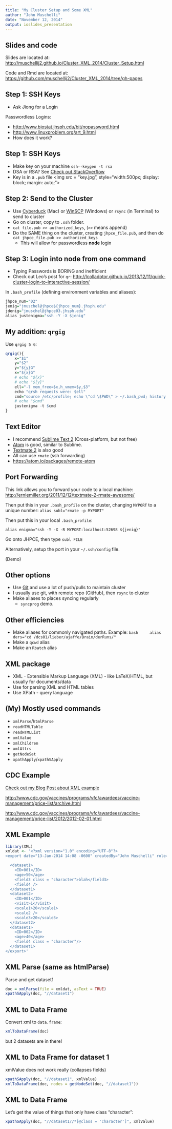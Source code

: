```yaml
---
title: "My Cluster Setup and Some XML"
author: "John Muschelli"
date: "November 12, 2014"
output: ioslides_presentation
---
```


## Slides and code

Slides are located at:
<http://muschellij2.github.io/Cluster_XML_2014/Cluster_Setup.html>

Code and Rmd are located at:
<https://github.com/muschellij2/Cluster_XML_2014/tree/gh-pages>

## Step 1: SSH Keys

- Ask Jiong for a Login

Passwordless Logins:

- <http://www.biostat.jhsph.edu/bit/nopassword.html>
- <http://www.linuxproblem.org/art_9.html>
- How does it work?

## Step 1: SSH Keys

- Make key on your machine `ssh--keygen -t rsa`
- DSA or RSA? See [Check out StackOverflow](http://security.stackexchange.com/questions/5096/rsa-vs-dsa-for-ssh-authentication-keys)
- Key is in a `.pub` file
<img src = "key.jpg", style="width:500px;  display: block; margin: auto;">

## Step 2: Send to the Cluster

- Use [Cyberduck](https://cyberduck.io/?l=en) (Mac) or [WinSCP](http://winscp.net/eng/index.php) (Windows) or `rsync` (in Terminal) to send to cluster
- Go on cluster, copy to `.ssh` folder.
- `cat file.pub >> authorized_keys`, (`>>` means append)
- Do the SAME thing on the cluster, creating `jhpce_file.pub`, and then do
`cat jhpce_file.pub >> authorized_keys`
  - This will allow for passwordless **node** login

## Step 3: Login into node from one command

- Typing Passwords is BORING and inefficient
- Check out Leo's post for `qr`: <http://lcolladotor.github.io/2013/12/11/quick-cluster-login-to-interactive-session/>

In `.bash_profile` (defining environment variables and aliases):
```r
jhpce_num="02"
jenig="jmuschel@jhpce${jhpce_num}.jhsph.edu"
jdenig="jmuschel@jhpce03.jhsph.edu"
alias justenigma="ssh -Y -X $jenig"
```


## My addition: `qrgig`

Use `qrgig 5 6`:
```r
qrgig(){
    x="$1"
    y="$2"
    y="${y}G"
    x="${x}G"
    # echo "${x}"
    # echo "${y}"
    ell="-l mem_free=$x,h_vmem=$y,$3"
    echo "qrsh requests were: $ell"
    cmd="source /etc/profile; echo \"cd \$PWD\" > ~/.bash_pwd; history -w; qrsh $ell"
    # echo "$cmd"
    justenigma -t $cmd
}
```

## Text Editor

- I recommend [Sublime Text 2](http://www.sublimetext.com/2) (Cross-platform, but not free)
- [Atom](https://atom.io/) is good, similar to Sublime.
- [Textmate 2](http://macromates.com/download) is also good
- All can use `rmate` (ssh forwarding)
- <https://atom.io/packages/remote-atom>


## Port Forwarding

This link allows you to forward your code to a local machine: 
<http://erniemiller.org/2011/12/12/textmate-2-rmate-awesome/>

Then put this in  your `.bash_profile` on the cluster, changing `MYPORT` to a unique number:
`alias subl="rmate -p MYPORT"`

Then put this in your local `.bash_profile`:

`alias enigma="ssh -Y -X -R MYPORT:localhost:52698 ${jenig}"`

Go onto JHPCE, then type `subl FILE`

Alternatively, setup the port in your `~/.ssh/config` file.

(Demo)


## Other options

- Use [Git](http://git-scm.com/) and use a lot of push/pulls to maintain cluster
- I usually use git, with remote repo (GitHub), then `rsync` to cluster
- Make aliases to places syncing regularly
  - `syncprog` demo.

## Other efficiencies

- Make aliases for commonly navigated paths. Example:
    ```bash
    alias ders="cd /dcs01/lieber/ajaffe/Brain/derRuns/"
    ```
- Make a `qcwd` alias
- Make an `Rbatch` alias



## XML package

- XML - Extensible Markup Language (XML)  - like LaTeX/HTML, but usually for documents/data
- Use for parsing XML and HTML tables
- Use XPath - query language



## (My) Mostly used commands

- `xmlParse`/`htmlParse`
- `readHTMLTable`
- `readHTMLList`
- `xmlValue`
- `xmlChildren`
- `xmlAttrs`
- `getNodeSet` 
- `xpathApply`/`xpathSApply`

## CDC Example

[Check out my Blog Post about XML example](http://hopstat.wordpress.com/2014/01/14/faster-xml-conversion-to-data-frames/)

<http://www.cdc.gov/vaccines/programs/vfc/awardees/vaccine-management/price-list/archive.html>

<http://www.cdc.gov/vaccines/programs/vfc/awardees/vaccine-management/price-list/2012/2012-02-01.html>

## XML Example {.smaller}

```r
library(XML)
xmldat <- '<?xml version="1.0" encoding="UTF-8"?>
<export date="13-Jan-2014 14:08 -0600" createdBy="John Muschelli" role="Data Manager">

  <dataset1>
    <ID>001</ID>
    <age>50</age>
    <field3 class = "character">blah</field3>
    <field4 />
  </dataset1>
  <dataset2>
    <ID>001</ID>
    <visit>1</visit>
    <scale1>20</scale1>
    <scale2 />
    <scale3>20</scale3>
  </dataset2>
  <dataset1>
    <ID>002</ID>
    <age>40</age>
    <field4 class = "character"/>
  </dataset1>  
</export>'
```

## XML Parse (same as htmlParse) {.smaller}

Parse and get dataset1
```r
doc = xmlParse(file = xmldat, asText = TRUE)
xpathSApply(doc, "//dataset1")
```

## XML to Data Frame

Convert xml to `data.frame`:
```r
xmlToDataFrame(doc)
```
but 2 datasets are in there!

## XML to Data Frame for dataset 1

xmlValue does not work really (collapses fields)
```r
xpathSApply(doc, "//dataset1", xmlValue)
xmlToDataFrame(doc, nodes = getNodeSet(doc, "//dataset1"))
```

## XML to Data Frame

Let's get the value of things that only have class "character":
```r
xpathSApply(doc, "//dataset1//*[@class = 'character']", xmlValue)
```





